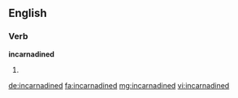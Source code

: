 ==English==

===Verb===
'''incarnadined'''

# {{past of|incarnadine}}

[[de:incarnadined]]
[[fa:incarnadined]]
[[mg:incarnadined]]
[[vi:incarnadined]]